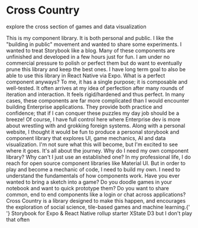
<Meta title="missions/intro" />

# Cross Country

<Subtitle>explore the cross section of games and data visualization</Subtitle>

<Canvas>
  <Story name="intro">
    <Column>
      <Paragraph>
        This is my component library. It is both personal and public. I like the "building in public" movement and
        wanted to share some experiments. I wanted to treat Storybook like a blog. Many of these components are
        unfinished and developed in a few hours just for fun. I am under no commercial pressure to polish or perfect
        them but do want to eventually prune this library and keep the best ones. I have long term goal to also be able
        to use this library in React Native via Expo.
      </Paragraph>
      <Paragraph>
        What is a perfect component anyways? To me, it has a single purpose; it is composable and well-tested. It often
        arrives at my idea of perfection after many rounds of iteration and interaction. It feels rigid/hardened and
        thus perfect.
      </Paragraph>
      <Paragraph>
        In many cases, these components are far more complicated than I would encounter building Enterprise
        applications. They provide both practice and confidence; that if I can conquer these puzzles my day job should
        be a breeze! Of course, I have full control here where Enterprise dev is more about wrestling with and grokking
        foreign systems.
      </Paragraph>
      <Paragraph>
        Along with a personal website, I thought it would be fun to produce a personal storybook and component library
        that explores UI, game mechanics, AI and data visualization. I'm not sure what this will become, but I'm excited
        to see where it goes. It's all about the journey.
      </Paragraph>
      <Paragraph>
        Why do I need my own component library? Why can't I just use an established one? In my professional life, I do
        reach for open source component libraries like Material UI.
      </Paragraph>
      <Paragraph>
        But in order to play and become a mechanic of code, I need to build my own. I need to understand the
        fundamentals of how components work.
      </Paragraph>
      <Paragraph>
        Have you ever wanted to bring a sketch into a game? Do you doodle games in your notebook and want to quick
        prototype them? Do you want to share common, end to end components like a login or chat across applications?
        Cross Country is a library designed to make this happen, and encourages the exploration of social science,
        tile-based games and machine learning.{' '}
      </Paragraph>
      <List>
        <ListItem>
          <Link url="https://storybook.js.org/tutorials/intro-to-storybook/react-native/en/get-started/">
            Storybook for Expo & React Native
          </Link>
        </ListItem>
        <ListItem>
          <Link url="https://github.com/jaebradley/example-rollup-react-component-npm-package">rollup starter</Link>
        </ListItem>
        <ListItem>
          <Link url="https://xstate.js.org/">XState</Link>
        </ListItem>
        <ListItem>
          <Link url="https://www.npmjs.com/package/d3">D3</Link>
        </ListItem>
        <ListItem>
          <Link url="https://boingboing.net/2022/12/03/why-its-completely-ok-to-be-into-tabletop-gaming-and-not-play-very-often-if-at-all.html">
            but I don't play that often
          </Link>
        </ListItem>
      </List>
    </Column>
  </Story>
</Canvas>
